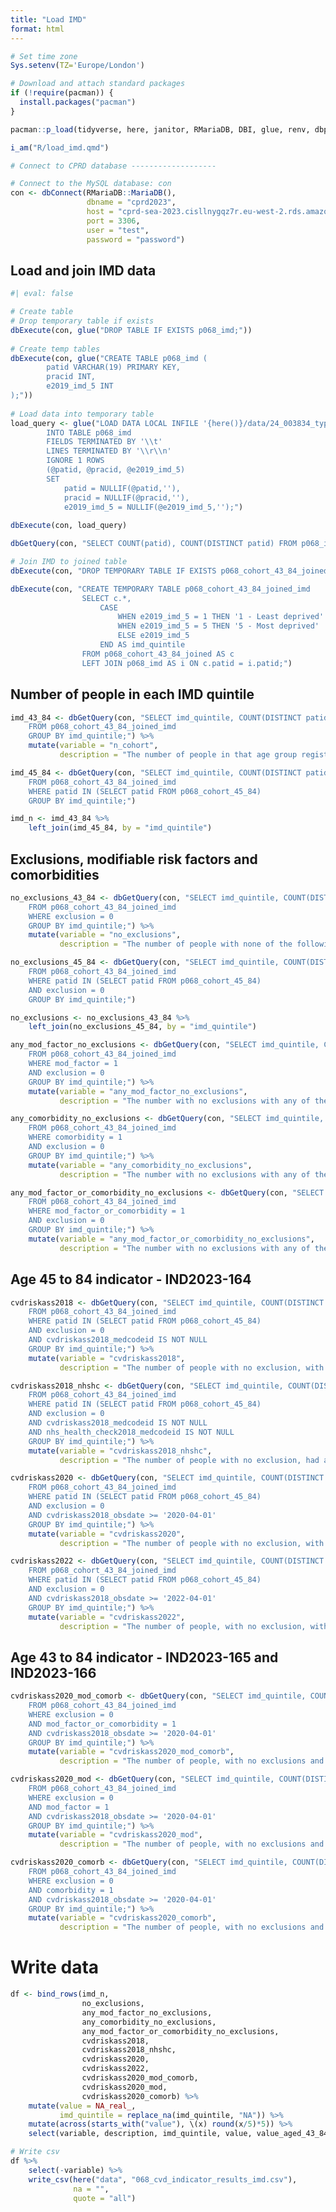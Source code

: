 ```yaml
---
title: "Load IMD"
format: html
---
```


```r
# Set time zone
Sys.setenv(TZ='Europe/London')

# Download and attach standard packages
if (!require(pacman)) {
  install.packages("pacman")
}

pacman::p_load(tidyverse, here, janitor, RMariaDB, DBI, glue, renv, dbplyr)

i_am("R/load_imd.qmd")
```

```r
# Connect to CPRD database -------------------

# Connect to the MySQL database: con
con <- dbConnect(RMariaDB::MariaDB(), 
                 dbname = "cprd2023", 
                 host = "cprd-sea-2023.cisllnygqz7r.eu-west-2.rds.amazonaws.com", 
                 port = 3306,
                 user = "test",
                 password = "password")
```

## Load and join IMD data

```r
#| eval: false

# Create table
# Drop temporary table if exists
dbExecute(con, glue("DROP TABLE IF EXISTS p068_imd;"))
    
# Create temp tables
dbExecute(con, glue("CREATE TABLE p068_imd (
        patid VARCHAR(19) PRIMARY KEY,
        pracid INT,
        e2019_imd_5 INT
);"))
    
# Load data into temporary table
load_query <- glue("LOAD DATA LOCAL INFILE '{here()}/data/24_003834_type2_request/Results/Aurum_linked/Final/patient_2019_imd_24_003834.txt'
        INTO TABLE p068_imd
        FIELDS TERMINATED BY '\\t'
        LINES TERMINATED BY '\\r\\n'
        IGNORE 1 ROWS 
        (@patid, @pracid, @e2019_imd_5) 
        SET
            patid = NULLIF(@patid,''), 
            pracid = NULLIF(@pracid,''), 
            e2019_imd_5 = NULLIF(@e2019_imd_5,'');")
    
dbExecute(con, load_query)
```

```r
dbGetQuery(con, "SELECT COUNT(patid), COUNT(DISTINCT patid) FROM p068_imd;")
```
```r
# Join IMD to joined table
dbExecute(con, "DROP TEMPORARY TABLE IF EXISTS p068_cohort_43_84_joined_imd;")

dbExecute(con, "CREATE TEMPORARY TABLE p068_cohort_43_84_joined_imd
                SELECT c.*,
                    CASE
                        WHEN e2019_imd_5 = 1 THEN '1 - Least deprived'
                        WHEN e2019_imd_5 = 5 THEN '5 - Most deprived'
                        ELSE e2019_imd_5
                    END AS imd_quintile
                FROM p068_cohort_43_84_joined AS c
                LEFT JOIN p068_imd AS i ON c.patid = i.patid;")
```
## Number of people in each IMD quintile

```r
imd_43_84 <- dbGetQuery(con, "SELECT imd_quintile, COUNT(DISTINCT patid) AS value_aged_43_84
    FROM p068_cohort_43_84_joined_imd
    GROUP BY imd_quintile;") %>% 
    mutate(variable = "n_cohort",
           description = "The number of people in that age group registered in CPRD on 31 March 2023")

imd_45_84 <- dbGetQuery(con, "SELECT imd_quintile, COUNT(DISTINCT patid) AS value_aged_45_84
    FROM p068_cohort_43_84_joined_imd
    WHERE patid IN (SELECT patid FROM p068_cohort_45_84)
    GROUP BY imd_quintile;")

imd_n <- imd_43_84 %>% 
    left_join(imd_45_84, by = "imd_quintile")
```

## Exclusions, modifiable risk factors and comorbidities

```r
no_exclusions_43_84 <- dbGetQuery(con, "SELECT imd_quintile, COUNT(DISTINCT patid) AS value_aged_43_84
    FROM p068_cohort_43_84_joined_imd
    WHERE exclusion = 0
    GROUP BY imd_quintile;") %>% 
    mutate(variable = "no_exclusions",
           description = "The number of people with none of the following exclusions: type 1 diabetes, CVD, famililal hypercholesterolaemia, CKD stage 3 to 5, current LLT, previous CVD risk of 20% or more")

no_exclusions_45_84 <- dbGetQuery(con, "SELECT imd_quintile, COUNT(DISTINCT patid) AS value_aged_45_84
    FROM p068_cohort_43_84_joined_imd
    WHERE patid IN (SELECT patid FROM p068_cohort_45_84)
    AND exclusion = 0
    GROUP BY imd_quintile;")

no_exclusions <- no_exclusions_43_84 %>% 
    left_join(no_exclusions_45_84, by = "imd_quintile")
```

```r
any_mod_factor_no_exclusions <- dbGetQuery(con, "SELECT imd_quintile, COUNT(DISTINCT patid) AS value_aged_43_84
    FROM p068_cohort_43_84_joined_imd
    WHERE mod_factor = 1
    AND exclusion = 0
    GROUP BY imd_quintile;") %>% 
    mutate(variable = "any_mod_factor_no_exclusions",
           description = "The number with no exclusions with any of the following modifiable risk factors: current smoker, obesity, hypertension or hypercholesterolemia")
```

```r
any_comorbidity_no_exclusions <- dbGetQuery(con, "SELECT imd_quintile, COUNT(DISTINCT patid) AS value_aged_43_84
    FROM p068_cohort_43_84_joined_imd
    WHERE comorbidity = 1
    AND exclusion = 0
    GROUP BY imd_quintile;") %>% 
    mutate(variable = "any_comorbidity_no_exclusions",
           description = "The number with no exclusions with any of the following comorbidities: type 2 diabetes, erectile dysfunction, serious mental illness, rheumatoid arthritis, systemic lupus erythematosus or atrial fibrillation")
```

```r
any_mod_factor_or_comorbidity_no_exclusions <- dbGetQuery(con, "SELECT imd_quintile, COUNT(DISTINCT patid) AS value_aged_43_84
    FROM p068_cohort_43_84_joined_imd
    WHERE mod_factor_or_comorbidity = 1
    AND exclusion = 0
    GROUP BY imd_quintile;") %>% 
    mutate(variable = "any_mod_factor_or_comorbidity_no_exclusions",
           description = "The number with no exclusions with any of the following modifiable risk factors or comorbidities: current smoker, obesity, hypertension, hypercholesterolemia, type 2 diabetes, erectile dysfunction, serious mental illness, rheumatoid arthritis, systemic lupus erythematosus or atrial fibrillation")
```

## Age 45 to 84 indicator - IND2023-164

```r
cvdriskass2018 <- dbGetQuery(con, "SELECT imd_quintile, COUNT(DISTINCT patid) AS value_aged_45_84
    FROM p068_cohort_43_84_joined_imd
    WHERE patid IN (SELECT patid FROM p068_cohort_45_84)
    AND exclusion = 0
    AND cvdriskass2018_medcodeid IS NOT NULL
    GROUP BY imd_quintile;") %>% 
    mutate(variable = "cvdriskass2018",
           description = "The number of people with no exclusion, with a recorded CVD risk assessment score in the preceding 5 years")
```

```r
cvdriskass2018_nhshc <- dbGetQuery(con, "SELECT imd_quintile, COUNT(DISTINCT patid) AS value_aged_45_84
    FROM p068_cohort_43_84_joined_imd
    WHERE patid IN (SELECT patid FROM p068_cohort_45_84)
    AND exclusion = 0
    AND cvdriskass2018_medcodeid IS NOT NULL
    AND nhs_health_check2018_medcodeid IS NOT NULL
    GROUP BY imd_quintile;") %>% 
    mutate(variable = "cvdriskass2018_nhshc",
           description = "The number of people with no exclusion, had an NHS health check and have a recorded CVD risk assessment score in the preceding 5 years")
```

```r
cvdriskass2020 <- dbGetQuery(con, "SELECT imd_quintile, COUNT(DISTINCT patid) AS value_aged_45_84
    FROM p068_cohort_43_84_joined_imd
    WHERE patid IN (SELECT patid FROM p068_cohort_45_84)
    AND exclusion = 0
    AND cvdriskass2018_obsdate >= '2020-04-01'
    GROUP BY imd_quintile;") %>% 
    mutate(variable = "cvdriskass2020",
           description = "The number of people with no exclusion, with a recorded CVD risk assessment score in the preceding 3 years")
```

```r
cvdriskass2022 <- dbGetQuery(con, "SELECT imd_quintile, COUNT(DISTINCT patid) AS value_aged_45_84
    FROM p068_cohort_43_84_joined_imd
    WHERE patid IN (SELECT patid FROM p068_cohort_45_84)
    AND exclusion = 0
    AND cvdriskass2018_obsdate >= '2022-04-01'
    GROUP BY imd_quintile;") %>% 
    mutate(variable = "cvdriskass2022",
           description = "The number of people, with no exclusion, with a recorded CVD risk assessment score in the preceding 1 years")
```

## Age 43 to 84 indicator - IND2023-165 and IND2023-166

```r
cvdriskass2020_mod_comorb <- dbGetQuery(con, "SELECT imd_quintile, COUNT(DISTINCT patid) AS value_aged_43_84
    FROM p068_cohort_43_84_joined_imd
    WHERE exclusion = 0
    AND mod_factor_or_comorbidity = 1
    AND cvdriskass2018_obsdate >= '2020-04-01'
    GROUP BY imd_quintile;") %>% 
    mutate(variable = "cvdriskass2020_mod_comorb",
           description = "The number of people, with no exclusions and with a modifiable risk factor or comorbidity, with a recorded CVD risk assessment score in the preceding 3 years")
```

```r
cvdriskass2020_mod <- dbGetQuery(con, "SELECT imd_quintile, COUNT(DISTINCT patid) AS value_aged_43_84
    FROM p068_cohort_43_84_joined_imd
    WHERE exclusion = 0
    AND mod_factor = 1
    AND cvdriskass2018_obsdate >= '2020-04-01'
    GROUP BY imd_quintile;") %>% 
    mutate(variable = "cvdriskass2020_mod",
           description = "The number of people, with no exclusions and with a modifiable risk factor, with a recorded CVD risk assessment score in the preceding 3 years")
```

```r
cvdriskass2020_comorb <- dbGetQuery(con, "SELECT imd_quintile, COUNT(DISTINCT patid) AS value_aged_43_84
    FROM p068_cohort_43_84_joined_imd
    WHERE exclusion = 0
    AND comorbidity = 1
    AND cvdriskass2018_obsdate >= '2020-04-01'
    GROUP BY imd_quintile;") %>% 
    mutate(variable = "cvdriskass2020_comorb",
           description = "The number of people, with no exclusions and with a comorbidity, with a recorded CVD risk assessment score in the preceding 3 years")
```

# Write data

```r
df <- bind_rows(imd_n,
                no_exclusions,
                any_mod_factor_no_exclusions,
                any_comorbidity_no_exclusions,
                any_mod_factor_or_comorbidity_no_exclusions,
                cvdriskass2018,
                cvdriskass2018_nhshc,
                cvdriskass2020,
                cvdriskass2022,
                cvdriskass2020_mod_comorb,
                cvdriskass2020_mod,
                cvdriskass2020_comorb) %>% 
    mutate(value = NA_real_,
           imd_quintile = replace_na(imd_quintile, "NA")) %>% 
    mutate(across(starts_with("value"), \(x) round(x/5)*5)) %>% 
    select(variable, description, imd_quintile, value, value_aged_43_84, value_aged_45_84)
```

```r
# Write csv
df %>% 
    select(-variable) %>% 
    write_csv(here("data", "068_cvd_indicator_results_imd.csv"),
              na = "",
              quote = "all")
```


